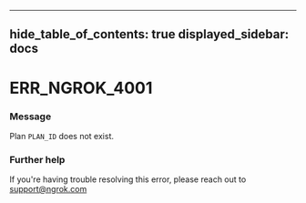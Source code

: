 

---
hide_table_of_contents: true
displayed_sidebar: docs
---


# ERR_NGROK_4001

### Message
Plan `PLAN_ID` does not exist.

<ErrorDetails />



### Further help
If you're having trouble resolving this error, please reach out to [support@ngrok.com](mailto:support@ngrok.com?subject=Help%20with%20ERR_NGROK_4001)

